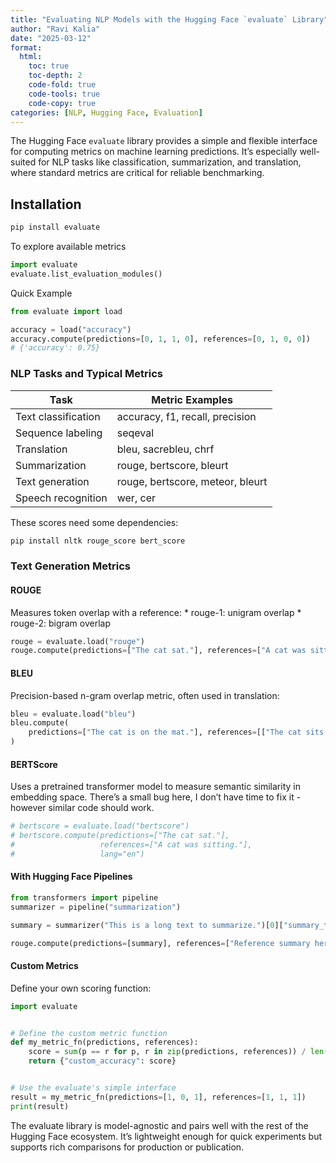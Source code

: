 ```yaml
---
title: "Evaluating NLP Models with the Hugging Face `evaluate` Library"
author: "Ravi Kalia"
date: "2025-03-12"
format:
  html:
    toc: true
    toc-depth: 2
    code-fold: true
    code-tools: true
    code-copy: true
categories: [NLP, Hugging Face, Evaluation]
---
```


The Hugging Face `evaluate` library provides a simple and flexible interface for computing metrics on machine learning predictions. It's especially well-suited for NLP tasks like classification, summarization, and translation, where standard metrics are critical for reliable benchmarking.

## Installation

```bash
pip install evaluate
```

To explore available metrics

```python
import evaluate
evaluate.list_evaluation_modules()
```

Quick Example


```python
from evaluate import load

accuracy = load("accuracy")
accuracy.compute(predictions=[0, 1, 1, 0], references=[0, 1, 0, 0])
# {'accuracy': 0.75}
```

### NLP Tasks and Typical Metrics

| Task                 | Metric Examples                        |
|----------------------|--------------------------------------|
| Text classification  | accuracy, f1, recall, precision    |
| Sequence labeling    | seqeval                             |
| Translation          | bleu, sacrebleu, chrf              |
| Summarization        | rouge, bertscore, bleurt           |
| Text generation      | rouge, bertscore, meteor, bleurt   |
| Speech recognition   | wer, cer                           |

These scores need some dependencies:

```bash
pip install nltk rouge_score bert_score
```

### Text Generation Metrics

#### ROUGE

Measures token overlap with a reference:
*	rouge-1: unigram overlap
*	rouge-2: bigram overlap

```python
rouge = evaluate.load("rouge")
rouge.compute(predictions=["The cat sat."], references=["A cat was sitting."])
```


#### BLEU

Precision-based n-gram overlap metric, often used in translation:
```python
bleu = evaluate.load("bleu")
bleu.compute(
    predictions=["The cat is on the mat."], references=[["The cat sits on the mat."]]
)
```


#### BERTScore

Uses a pretrained transformer model to measure semantic similarity in embedding space. There's a small bug here, I don't have time to fix it - however similar code should work.

```python
# bertscore = evaluate.load("bertscore")
# bertscore.compute(predictions=["The cat sat."],
#                   references=["A cat was sitting."],
#                   lang="en")
```


#### With Hugging Face Pipelines

```python
from transformers import pipeline
summarizer = pipeline("summarization")

summary = summarizer("This is a long text to summarize.")[0]["summary_text"]

rouge.compute(predictions=[summary], references=["Reference summary here."])
```


#### Custom Metrics

Define your own scoring function:

```python
import evaluate


# Define the custom metric function
def my_metric_fn(predictions, references):
    score = sum(p == r for p, r in zip(predictions, references)) / len(references)
    return {"custom_accuracy": score}


# Use the evaluate's simple interface
result = my_metric_fn(predictions=[1, 0, 1], references=[1, 1, 1])
print(result)
```


The evaluate library is model-agnostic and pairs well with the rest of the Hugging Face ecosystem. It’s lightweight enough for quick experiments but supports rich comparisons for production or publication.